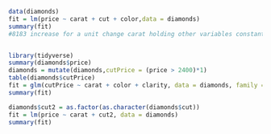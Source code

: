 ```r

data(diamonds)
fit = lm(price ~ carat + cut + color,data = diamonds)
summary(fit)
#8183 increase for a unit change carat holding other variables constant


library(tidyverse)
summary(diamonds$price)
diamonds = mutate(diamonds,cutPrice = (price > 2400)*1)
table(diamonds$cutPrice)
fit = glm(cutPrice ~ carat + color + clarity, data = diamonds, family = binomial())
summary(fit)

diamonds$cut2 = as.factor(as.character(diamonds$cut))
fit = lm(price ~ carat + cut2, data = diamonds)
summary(fit)
```

